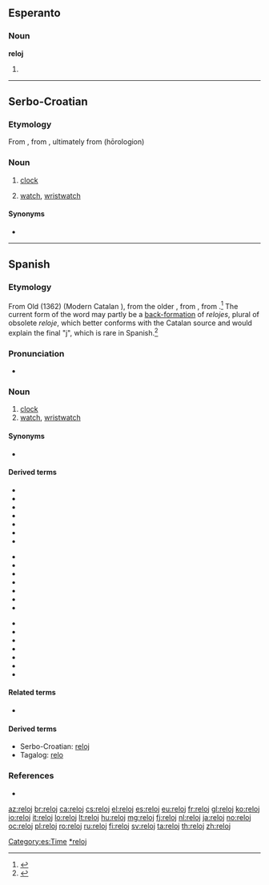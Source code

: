 ==Esperanto==

===Noun===
'''reloj'''

# {{eo-form of|rel|oj}}

----

==Serbo-Croatian==

===Etymology===
From {{etyl|es|sh}} {{l|es|reloj}}, from {{etyl|la|sh}} {{l|la|horologium}}, ultimately from {{etyl|grc|sh}} {{l|grc|ώρολόγιον}} (hōrologion)

===Noun===
{{sh-noun|g=m|r|релој}}

# {{regional|lang=sh}} [[clock]]
# {{regional|lang=sh}} [[watch]], [[wristwatch]]

====Synonyms====
* {{l|sh|sat|sȃt}}
{{attention|sh}}

----

==Spanish==

===Etymology===
From Old {{etyl|ca|es}} {{term|relotge|lang=ca}} (1362) (Modern Catalan {{term|rellotge|lang=ca}}), from the older {{term|orollotge|lang=ca}}, from {{etyl|la|es}} {{term|horologium|hōrologium|lang=la}}, from {{etyl|grc|es}} {{term|ὡρολόγιον|lang=grc|tr=hōrologion}}.<ref>{{reference-book
 | last = Gómez de Silva
 | first = Guido
 | year = 1988
 | title = Breve diccionario etimológico de la lengua española
 | publisher = [[w:Fondo de Cultura Económica|Fondo de Cultura Económica]]
 | location = Mexico
 | language = Spanish
 | id = ISBN 968-16-2812-8
}}</ref> The current form of the word may partly be a [[back-formation]] of ''relojes'', plural of obsolete ''reloje'', which better conforms with the Catalan source and would explain the final "j", which is rare in Spanish.<ref>{{reference-book
 | last = Musa
 | first = Héctor Eduardo
 | year = 2006
 | title = Cómo mira y ve el argentino
| url= http://books.google.com/books?id=4MpdmSu66FQC&pg=PA101&lpg=PA101&dq=1362+relotge&source=bl&ots=qUw5xXkWUA&sig=lXEVYVT0UXSbygQQrPTJDnFgI6k&hl=en&ei=B8CwTuXREeWQsQK9-dm4AQ&sa=X&oi=book_result&ct=result&resnum=3&ved=0CDYQ6AEwAg#v=onepage&q=1362%20relotge&f=false
 | publisher = Editorial Dunken
 | location = Buenos Aires, Argentina
 | language = Spanish
 | id = ISBN 968-02-1621-8
}}</ref>

===Pronunciation===
* {{IPA|/re.ˈlox/|/re.ˈlo/|lang=es}}

{{wikipedia|lang=es}}
===Noun===
{{es-noun|m|p=relojes}}

# [[clock]]
# [[watch]], [[wristwatch]]

====Synonyms====
* {{sense|watch|wristwatch}} {{l|es|reloj de pulsera|g=m}}

====Derived terms====
{{rel-top3|Terms derived from "reloj"}}
* {{l|es|contra el reloj}}
* {{l|es|contrarreloj}}
* {{l|es|reloj atómico}}
* {{l|es|reloj cucú}}
* {{l|es|reloj de agua}}
* {{l|es|reloj de arena}}
* {{l|es|reloj de campana}}
{{rel-mid3}}
* {{l|es|reloj de cuco}}
* {{l|es|reloj de bolsillo}}
* {{l|es|reloj de longitudes}}
* {{l|es|reloj de música}}
* {{l|es|reloj de péndola}}
* {{l|es|reloj de péndulo}}
* {{l|es|reloj de pulsera}}
{{rel-mid3}}
* {{l|es|reloj de repetición}}
* {{l|es|reloj de sol}}
* {{l|es|reloj despertador}}
* {{l|es|relojero}}
* {{l|es|reloj magistral}}
* {{l|es|reloj marino}}
* {{l|es|reloj solar}}
{{rel-bottom}}

====Related terms====
* {{l|es|hora}}

====Derived terms====
* Serbo-Croatian: [[#Serbo-Croatian|reloj]]
* Tagalog: [[#Tagalog|relo]]

===References===
<references />
* {{R:DRAE 2001}}

[[Category:es:Time]]
[[Category:es:Clocks|*reloj]]

[[az:reloj]]
[[br:reloj]]
[[ca:reloj]]
[[cs:reloj]]
[[el:reloj]]
[[es:reloj]]
[[eu:reloj]]
[[fr:reloj]]
[[gl:reloj]]
[[ko:reloj]]
[[io:reloj]]
[[it:reloj]]
[[lo:reloj]]
[[lt:reloj]]
[[hu:reloj]]
[[mg:reloj]]
[[fj:reloj]]
[[nl:reloj]]
[[ja:reloj]]
[[no:reloj]]
[[oc:reloj]]
[[pl:reloj]]
[[ro:reloj]]
[[ru:reloj]]
[[fi:reloj]]
[[sv:reloj]]
[[ta:reloj]]
[[th:reloj]]
[[zh:reloj]]